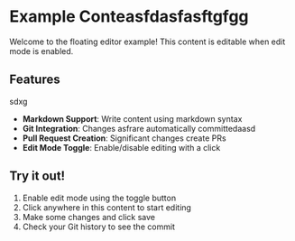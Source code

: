 # Example Conteasfdasfasftgfgg
Welcome to the floating editor example! This content is editable when edit mode is enabled.

## Features
sdxg
- **Markdown Support**: Write content using markdown syntax
- **Git Integration**: Changes asfrare automatically committedaasd
- **Pull Request Creation**: Significant changes create PRs
- **Edit Mode Toggle**: Enable/disable editing with a click

## Try it out!

1. Enable edit mode using the toggle button
2. Click anywhere in this content to start editing
3. Make some changes and click save
4. Check your Git history to see the commit
